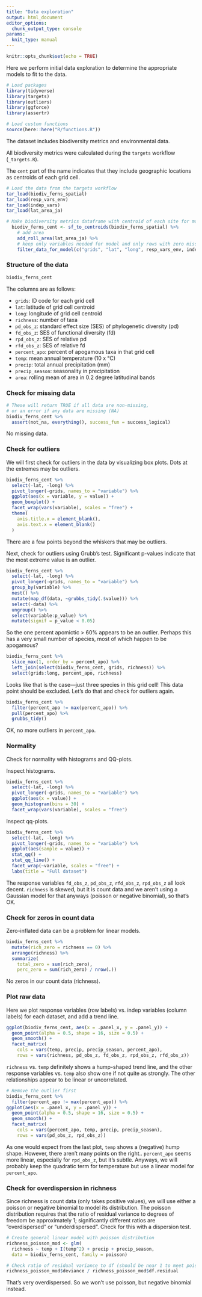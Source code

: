 ```yaml
---
title: "Data exploration"
output: html_document
editor_options: 
  chunk_output_type: console
params:
  knit_type: manual
---
```


```r
knitr::opts_chunk$set(echo = TRUE)
```

Here we perform initial data exploration to determine the appropriate models to fit to the data.

```r
# Load packages
library(tidyverse)
library(targets)
library(outliers)
library(ggforce)
library(assertr)

# Load custom functions
source(here::here("R/functions.R"))
```

The dataset includes biodiversity metrics and environmental data.

All biodiversity metrics were calculated during the `targets` workflow (`_targets.R`).

The `cent` part of the name indicates that they include geographic locations as centroids of each grid cell.

```r
# Load the data from the targets workflow
tar_load(biodiv_ferns_spatial)
tar_load(resp_vars_env)
tar_load(indep_vars)
tar_load(lat_area_ja)

# Make biodiversity metrics dataframe with centroid of each site for models
  biodiv_ferns_cent <- sf_to_centroids(biodiv_ferns_spatial) %>%
    # add area
    add_roll_area(lat_area_ja) %>%
    # keep only variables needed for model and only rows with zero missing data
    filter_data_for_model(c("grids", "lat", "long", resp_vars_env, indep_vars))
```

### Structure of the data

```r
biodiv_ferns_cent
```

The columns are as follows:

* `grids`: ID code for each grid cell
* `lat`: latitude of grid cell centroid
* `long`: longitude of grid cell centroid
* `richness`: number of taxa
* `pd_obs_z`: standard effect size (SES) of phylogenetic diversity (pd)
* `fd_obs_z`: SES of functional diversity (fd)
* `rpd_obs_z`: SES of relative pd
* `rfd_obs_z`: SES of relative fd
* `percent_apo`: percent of apogamous taxa in that grid cell
* `temp`: mean annual temperature (10 x °C)
* `precip`: total annual precipitation (mm)
* `precip_season`: seasonality in precipitation
* `area`: rolling mean of area in 0.2 degree latitudinal bands

### Check for missing data

```r
# These will return TRUE if all data are non-missing, 
# or an error if any data are missing (NA)
biodiv_ferns_cent %>%
  assert(not_na, everything(), success_fun = success_logical)
```
 
No missing data.
 
### Check for outliers

We will first check for outliers in the data by visualizing box plots. Dots at the extremes may be outliers.

```r
biodiv_ferns_cent %>%
  select(-lat, -long) %>%
  pivot_longer(-grids, names_to = "variable") %>%
  ggplot(aes(x = variable, y = value)) +
  geom_boxplot() +
  facet_wrap(vars(variable), scales = "free") +
  theme(
    axis.title.x = element_blank(),
    axis.text.x = element_blank()
  )
```

There are a few points beyond the whiskers that may be outliers.

Next, check for outliers using Grubb's test. Significant p-values indicate that the most extreme value is an outlier.

```r
biodiv_ferns_cent %>%
  select(-lat, -long) %>%
  pivot_longer(-grids, names_to = "variable") %>%
  group_by(variable) %>%
  nest() %>%
  mutate(map_df(data, ~grubbs_tidy(.$value))) %>%
  select(-data) %>%
  ungroup() %>%
  select(variable:p_value) %>%
  mutate(signif = p_value < 0.05)
```

So the one percent apomictic > 60% appears to be an outlier. Perhaps this has a very small number of species, most of which happen to be apogamous?

```r
biodiv_ferns_cent %>%
  slice_max(1, order_by = percent_apo) %>%
  left_join(select(biodiv_ferns_cent, grids, richness)) %>%
  select(grids:long, percent_apo, richness)
```

Looks like that is the case---just three species in this grid cell! This data point should be excluded. Let's do that and check for outliers again.

```r
biodiv_ferns_cent %>% 
  filter(percent_apo != max(percent_apo)) %>%
  pull(percent_apo) %>%
  grubbs_tidy()
```

OK, no more outliers in `percent_apo`.

### Normality

Check for normality with histograms and QQ-plots.

Inspect histograms.

```r
biodiv_ferns_cent %>%
  select(-lat, -long) %>%
  pivot_longer(-grids, names_to = "variable") %>%
  ggplot(aes(x = value)) +
  geom_histogram(bins = 30) +
  facet_wrap(vars(variable), scales = "free")
```

Inspect qq-plots.

```r
biodiv_ferns_cent %>%
  select(-lat, -long) %>%
  pivot_longer(-grids, names_to = "variable") %>%
  ggplot(aes(sample = value)) +
  stat_qq() +
  stat_qq_line() +
  facet_wrap(~variable, scales = "free") +
  labs(title = "Full dataset")
```

The response variables `fd_obs_z`, `pd_obs_z`, `rfd_obs_z`, `rpd_obs_z` all look decent. `richness` is skewed, but it is count data and we aren't using a Gaussian model for that anyways (poisson or negative binomial), so that's OK.

### Check for zeros in count data 

Zero-inflated data can be a problem for linear models.

```r
biodiv_ferns_cent %>%
  mutate(rich_zero = richness == 0) %>%
  arrange(richness) %>%
  summarize(
    total_zero = sum(rich_zero),
    perc_zero = sum(rich_zero) / nrow(.))
```

No zeros in our count data (richness).

### Plot raw data

Here we plot response variables (row labels) vs. indep variables (column labels) for each dataset, and add a trend line.

```r
ggplot(biodiv_ferns_cent, aes(x = .panel_x, y = .panel_y)) + 
  geom_point(alpha = 0.5, shape = 16, size = 0.5) + 
  geom_smooth() +
  facet_matrix(
    cols = vars(temp, precip, precip_season, percent_apo),
    rows = vars(richness, pd_obs_z, fd_obs_z, rpd_obs_z, rfd_obs_z))
```

`richness` vs. `temp` definitely shows a hump-shaped trend line, and the other response variables vs. `temp` also show one if not quite as strongly. The other relationships appear to be linear or uncorrelated.

```r
# Remove the outlier first
biodiv_ferns_cent %>% 
  filter(percent_apo != max(percent_apo)) %>%
ggplot(aes(x = .panel_x, y = .panel_y)) + 
  geom_point(alpha = 0.5, shape = 16, size = 0.5) + 
  geom_smooth() +
  facet_matrix(
    cols = vars(percent_apo, temp, precip, precip_season),
    rows = vars(pd_obs_z, rpd_obs_z))
```

As one would expect from the last plot, `temp` shows a (negative) hump shape. However, there aren't many points on the right.. `percent_apo` seems more linear, especially for `rpd_obs_z`, but it's subtle. Anyways, we will probably keep the quadratic term for temperature but use a linear model for `percent_apo`.

### Check for overdispersion in richness

Since richness is count data (only takes positive values), we will use either a poisson or negative binomial to model its distribution. The poisson distribution requires that the ratio of residual variance to degrees of freedom be approximately 1; significantly different ratios are "overdispersed" or "underdispersed". Check for this with a dispersion test.

```r
# Create general linear model with poisson distribution
richness_poisson_mod <- glm(
  richness ~ temp + I(temp^2) + precip + precip_season, 
  data = biodiv_ferns_cent, family = poisson)

# Check ratio of residual variance to df (should be near 1 to meet poisson assumptions)
richness_poisson_mod$deviance / richness_poisson_mod$df.residual
```

That's very overdispersed. So we won't use poisson, but negative binomial instead.
